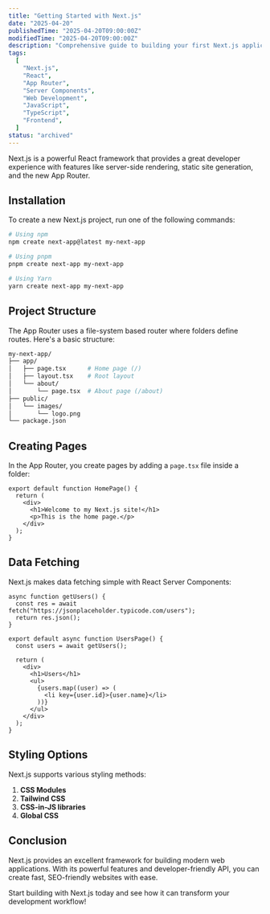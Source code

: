 ```yaml
---
title: "Getting Started with Next.js"
date: "2025-04-20"
publishedTime: "2025-04-20T09:00:00Z"
modifiedTime: "2025-04-20T09:00:00Z"
description: "Comprehensive guide to building your first Next.js application with the App Router, covering installation, project structure, page creation, data fetching with Server Components, and styling options."
tags:
  [
    "Next.js",
    "React",
    "App Router",
    "Server Components",
    "Web Development",
    "JavaScript",
    "TypeScript",
    "Frontend",
  ]
status: "archived"
---
```


Next.js is a powerful React framework that provides a great developer experience with features like server-side rendering, static site generation, and the new App Router.

## Installation

To create a new Next.js project, run one of the following commands:

```bash
# Using npm
npm create next-app@latest my-next-app

# Using pnpm
pnpm create next-app my-next-app

# Using Yarn
yarn create next-app my-next-app
```

## Project Structure

The App Router uses a file-system based router where folders define routes. Here's a basic structure:

```bash
my-next-app/
├── app/
│   ├── page.tsx      # Home page (/)
│   ├── layout.tsx    # Root layout
│   └── about/
│       └── page.tsx  # About page (/about)
├── public/
│   └── images/
│       └── logo.png
└── package.json
```

## Creating Pages

In the App Router, you create pages by adding a `page.tsx` file inside a folder:

```tsx
export default function HomePage() {
  return (
    <div>
      <h1>Welcome to my Next.js site!</h1>
      <p>This is the home page.</p>
    </div>
  );
}
```

## Data Fetching

Next.js makes data fetching simple with React Server Components:

```tsx
async function getUsers() {
  const res = await fetch("https://jsonplaceholder.typicode.com/users");
  return res.json();
}

export default async function UsersPage() {
  const users = await getUsers();

  return (
    <div>
      <h1>Users</h1>
      <ul>
        {users.map((user) => (
          <li key={user.id}>{user.name}</li>
        ))}
      </ul>
    </div>
  );
}
```

## Styling Options

Next.js supports various styling methods:

1. **CSS Modules**
2. **Tailwind CSS**
3. **CSS-in-JS libraries**
4. **Global CSS**

## Conclusion

Next.js provides an excellent framework for building modern web applications. With its powerful features and developer-friendly API, you can create fast, SEO-friendly websites with ease.

Start building with Next.js today and see how it can transform your development workflow!
